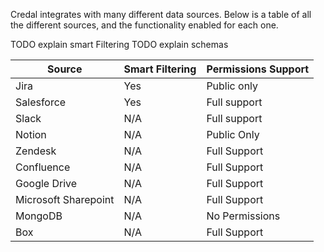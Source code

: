 Credal integrates with many different data sources. Below is a table of all the different sources, and the functionality enabled for each one.

TODO explain smart Filtering
TODO explain schemas


| Source               | Smart Filtering | Permissions Support |
| --------             | -------         | -------------       |
| Jira                 | Yes             | Public only         |
| Salesforce           | Yes             | Full support        |
| Slack                | N/A             | Full support        |
| Notion               | N/A             | Public Only         |
| Zendesk              | N/A             | Full Support        |
| Confluence           | N/A             | Full Support        |
| Google Drive         | N/A             | Full Support        |
| Microsoft Sharepoint | N/A             | Full Support        |
| MongoDB              | N/A             | No Permissions      |
| Box                  | N/A             | Full Support        |